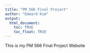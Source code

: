 ```yaml
---
title: "PM 566 Final Project"
author: "Edward Kim"
output:
  html_document:
    toc: TRUE
    toc_float: TRUE
---
```


This is my PM 566 Final Project Website